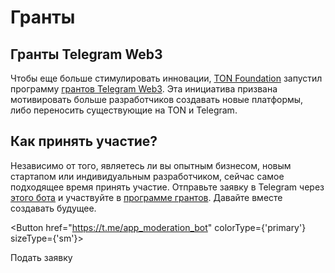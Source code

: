 

# Гранты

## Гранты Telegram Web3

Чтобы еще больше стимулировать инновации, [TON Foundation](https://ton.foundation/en) запустил программу [грантов Telegram Web3](http://t.me/toncoin/991). Эта инициатива призвана мотивировать больше разработчиков создавать новые платформы, либо переносить существующие на TON и Telegram.

## Как принять участие?

Независимо от того, являетесь ли вы опытным бизнесом, новым стартапом или индивидуальным разработчиком, сейчас самое подходящее время принять участие. Отправьте заявку в Telegram через [этого бота](https://t.me/app_moderation_bot) и участвуйте в [программе грантов](https://t.me/trendingapps/33). Давайте вместе создавать будущее.

<Button href="https://t.me/app_moderation_bot" colorType={'primary'} sizeType={'sm'}>

Подать заявку

</Button>

<Feedback />
